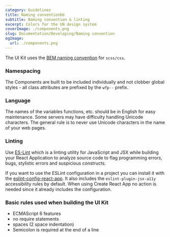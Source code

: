 ```yaml
---
category: Guidelines
title: Naming conventionbb
subtitle: Naming convention & linting
excerpt: Colors for the UN design system
coverImage: ./components.png
slug: Documentation/Developing/Naming convention
ogImage:
  url: ./components.png
---
```


The UI Kit uses the [BEM naming convention](http://getbem.com/naming) for `scss/css`.

### Namespacing

The Components are built to be included individually and not clobber global
styles - all class attributes are prefixed by the `wfp--` prefix.

### Language

The names of the variables functions, etc. should be in English for easy maintenance. Some servers may have difficulty handling Unicode characters. The general rule is to never use Unicode characters in the name of your web pages.

### Linting

Use [ES-Lint](https://eslint.org) which is a linting utility for JavaScript and JSX while building your React
Application to analyze source code to flag programming errors, bugs, stylistic
errors and suspicious constructs.

If you want to use the ESLint configuration in a project you can install it
with the [eslint-config-react-app](https://www.npmjs.com/package/eslint-config-react-app). It also includes the `eslint-plugin-jsx-a11y` accessibility rules by default. When
using Create React App no action is needed since it already includes the configuration.

### Basic rules used when building the UI Kit

* ECMAScript 6 features
* no require statements
* spaces (2 space indentation)
* Semicolon is required at the end of a line
